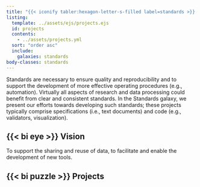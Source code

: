 ```yaml
---
title: "{{< iconify tabler:hexagon-letter-s-filled label=standards >}} Standards"
listing:
  template: ../assets/ejs/projects.ejs
  id: projects
  contents: 
    - ../assets/projects.yml
  sort: "order asc"
  include:
    galaxies: standards
body-classes: standards
---
```


Standards are necessary to ensure quality and reproducibility and to support the development of more effective operating procedures (e.g., automation). Virtually all aspects of research and data processing could benefit from clear and consistent standards. In the Standards galaxy, we present our efforts towards developing such standards; these projects typically comprise specifications (i.e., text documents) and code (e.g., validators, visualization).


## {{< bi eye >}} Vision
To support the sharing and reuse of data, to facilitate and enable the development of new tools.

##  {{< bi puzzle >}} Projects

::: {.projects}
:::